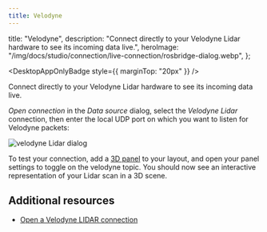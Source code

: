 ```yaml
---
title: Velodyne
---
```



  title: "Velodyne",
  description: "Connect directly to your Velodyne Lidar hardware to see its incoming data live.",
  heroImage: "/img/docs/studio/connection/live-connection/rosbridge-dialog.webp",
};

<DesktopAppOnlyBadge style={{ marginTop: "20px" }} />

Connect directly to your Velodyne Lidar hardware to see its incoming data live.

_Open connection_ in the _Data source_ dialog, select the _Velodyne Lidar_ connection, then enter the local UDP port on which you want to listen for Velodyne packets:

![velodyne Lidar dialog](/img/docs/studio/connection/live-connection/velodyne-dialog.webp)

To test your connection, add a [3D panel](/docs/studio/panels/3d) to your layout, and open your panel settings to toggle on the velodyne topic. You should now see an interactive representation of your Lidar scan in a 3D scene.

## Additional resources

- [Open a Velodyne LIDAR connection](/blog/opening-a-velodyne-lidar-connection)
